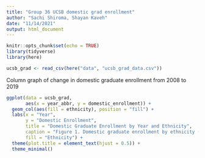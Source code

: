 ```yaml
---
title: "Group 36 UCSB domestic grad enrollment"
author: "Sachi Shiroma, Shayan Kaveh"
date: "11/14/2021"
output: html_document
---
```


```r
knitr::opts_chunk$set(echo = TRUE)
library(tidyverse)
library(here)
```

```r
ucsb_grad <- read_csv(here("data", "ucsb_grad_data.csv"))
```

Column graph of change in domestic graduate enrollment from 2008 to 2019
```r
ggplot(data = ucsb_grad, 
       aes(x = year_abbr, y = domestic_enrollment)) +
  geom_col(aes(fill = ethnicity), position = "fill") +
  labs(x = "Year", 
       y = "Domestic Enrollment", 
       title = "Domestic Graduate Enrollment by Year and Ethnicity", 
       caption = "Figure 1. Domestic graduate enrollment by ethnicity (shown by color) at UCSB \n from 2008 to 2019. Majority of students were white during all years.",
       fill = "Ethnicity") +
  theme(plot.title = element_text(hjust = 0.5)) +
  theme_minimal()
  
```

